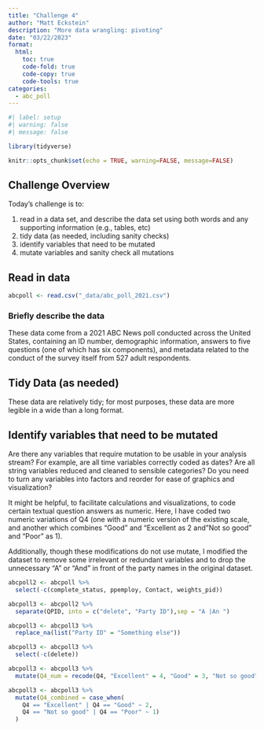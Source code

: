 ```yaml
---
title: "Challenge 4"
author: "Matt Eckstein"
description: "More data wrangling: pivoting"
date: "03/22/2023"
format:
  html:
    toc: true
    code-fold: true
    code-copy: true
    code-tools: true
categories:
  - abc_poll
---
```


```r
#| label: setup
#| warning: false
#| message: false

library(tidyverse)

knitr::opts_chunk$set(echo = TRUE, warning=FALSE, message=FALSE)
```

## Challenge Overview

Today's challenge is to:

1)  read in a data set, and describe the data set using both words and any supporting information (e.g., tables, etc)
2)  tidy data (as needed, including sanity checks)
3)  identify variables that need to be mutated
4)  mutate variables and sanity check all mutations

## Read in data


```r
abcpoll <- read.csv("_data/abc_poll_2021.csv")

```

### Briefly describe the data

These data come from a 2021 ABC News poll conducted across the United States, containing an ID number, demographic information, answers to five questions (one of which has six components), and metadata related to the conduct of the survey itself from 527 adult respondents.

## Tidy Data (as needed)

These data are relatively tidy; for most purposes, these data are more legible in a wide than a long format.


## Identify variables that need to be mutated

Are there any variables that require mutation to be usable in your analysis stream? For example, are all time variables correctly coded as dates? Are all string variables reduced and cleaned to sensible categories? Do you need to turn any variables into factors and reorder for ease of graphics and visualization?


It might be helpful, to facilitate calculations and visualizations, to code certain textual question answers as numeric. Here, I have coded two numeric variations of Q4 (one with a numeric version of the existing scale, and another which combines "Good" and "Excellent as 2 and "Not so good" and "Poor" as 1).

Additionally, though these modifications do not use mutate, I modified the dataset to remove some irrelevant or redundant variables and to drop the unnecessary "A" or "And" in front of the party names in the original dataset.

```r

abcpoll2 <- abcpoll %>%
  select(-c(complete_status, ppemploy, Contact, weights_pid))

```

```r

abcpoll3 <- abcpoll2 %>% 
  separate(QPID, into = c("delete", "Party ID"),sep = "A |An ")

abcpoll3 <- abcpoll3 %>%
  replace_na(list("Party ID" = "Something else"))

abcpoll3 <- abcpoll3 %>%
  select(-c(delete))

abcpoll3 <- abcpoll3 %>%
  mutate(Q4_num = recode(Q4, "Excellent" = 4, "Good" = 3, "Not so good" = 2, "Poor" = 1))

abcpoll3 <- abcpoll3 %>%
  mutate(Q4_combined = case_when(
    Q4 == "Excellent" | Q4 == "Good" ~ 2, 
    Q4 == "Not so good" | Q4 == "Poor" ~ 1)
  )
         
        
  
```

